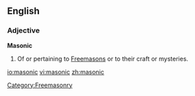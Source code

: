 ==English==

===Adjective===
'''Masonic'''

#Of or pertaining to [[Freemason]]s or to their craft or mysteries.

[[Category:Freemasonry]]

[[io:masonic]]
[[vi:masonic]]
[[zh:masonic]]